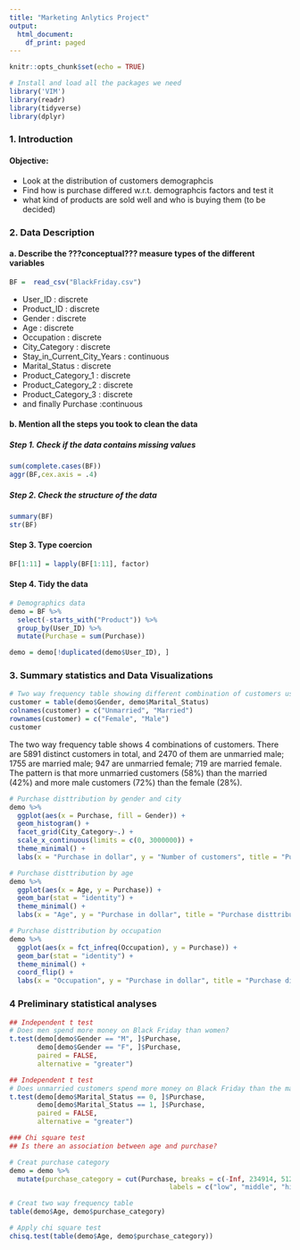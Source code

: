 ```yaml
---
title: "Marketing Anlytics Project"
output:
  html_document:
    df_print: paged
---
```


```r
knitr::opts_chunk$set(echo = TRUE)
```

```r
# Install and load all the packages we need
library('VIM')
library(readr)
library(tidyverse)
library(dplyr)
```

### 1. Introduction 

#### Objective:
* Look at the distribution of customers demographcis
* Find how is purchase differed w.r.t. demographcis factors and test it
* what kind of products are sold well and who is buying them (to be decided)

### 2. Data Description

#### a. Describe the ???conceptual??? measure types of the different variables
```r
BF =  read_csv("BlackFriday.csv")
```

* User_ID : discrete
* Product_ID : discrete
* Gender : discrete
* Age : discrete
* Occupation : discrete
* City_Category : discrete
* Stay_in_Current_City_Years : continuous
* Marital_Status : discrete
* Product_Category_1 : discrete
* Product_Category_2 : discrete
* Product_Category_3 : discrete
* and finally Purchase :continuous

#### b. Mention all the steps you took to clean the data

##### Step 1. Check if the data contains missing values
```r
sum(complete.cases(BF))
aggr(BF,cex.axis = .4)
```

##### Step 2. Check the structure of the data
```r
summary(BF)
str(BF)
```

#### Step 3. Type coercion
```r
BF[1:11] = lapply(BF[1:11], factor)
```

#### Step 4. Tidy the data
```r
# Demographics data
demo = BF %>% 
  select(-starts_with("Product")) %>%
  group_by(User_ID) %>%
  mutate(Purchase = sum(Purchase))

demo = demo[!duplicated(demo$User_ID), ]
```


### 3. Summary statistics and Data Visualizations

```r
# Two way frequency table showing different combination of customers using gender and marital status
customer = table(demo$Gender, demo$Marital_Status)
colnames(customer) = c("Unmarried", "Married")
rownames(customer) = c("Female", "Male")
customer
```
The two way frequency table shows 4 combinations of customers. There are 5891 distinct customers in total, and 2470 of them are unmarried male; 1755 are married male; 947 are unmarried female; 719 are married female. The pattern is that more unmarried customers (58%) than the married (42%) and more male customers (72%) than the female (28%).


```r
# Purchase disttribution by gender and city
demo %>%
  ggplot(aes(x = Purchase, fill = Gender)) +
  geom_histogram() +
  facet_grid(City_Category~.) +
  scale_x_continuous(limits = c(0, 3000000)) +
  theme_minimal() +
  labs(x = "Purchase in dollar", y = "Number of customers", title = "Purchase disttribution by gender and city")
```

```r
# Purchase disttribution by age
demo %>%
  ggplot(aes(x = Age, y = Purchase)) +
  geom_bar(stat = "identity") +
  theme_minimal() +
  labs(x = "Age", y = "Purchase in dollar", title = "Purchase disttribution by age")
```

```r
# Purchase disttribution by occupation
demo %>%
  ggplot(aes(x = fct_infreq(Occupation), y = Purchase)) +
  geom_bar(stat = "identity") +
  theme_minimal() +
  coord_flip() +
  labs(x = "Occupation", y = "Purchase in dollar", title = "Purchase disttribution by occupation")
```

### 4 Preliminary statistical analyses

```r
## Independent t test
# Does men spend more money on Black Friday than women?
t.test(demo[demo$Gender == "M", ]$Purchase,
       demo[demo$Gender == "F", ]$Purchase,
       paired = FALSE,
       alternative = "greater")
```

```r
## Independent t test
# Does unmarried customers spend more money on Black Friday than the married?
t.test(demo[demo$Marital_Status == 0, ]$Purchase,
       demo[demo$Marital_Status == 1, ]$Purchase,
       paired = FALSE,
       alternative = "greater")
```

```r
### Chi square test
## Is there an association between age and purchase?

# Creat purchase category
demo = demo %>% 
  mutate(purchase_category = cut(Purchase, breaks = c(-Inf, 234914, 512612, 1099005, Inf),
                                        labels = c("low", "middle", "high", "very high")))

# Creat two way frequency table
table(demo$Age, demo$purchase_category)

# Apply chi square test
chisq.test(table(demo$Age, demo$purchase_category))

```

